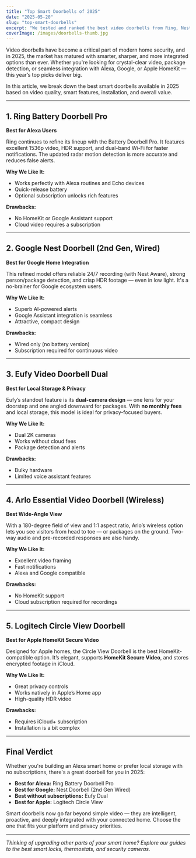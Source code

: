 ```yaml
---
title: "Top Smart Doorbells of 2025"
date: "2025-05-20"
slug: "top-smart-doorbells"
excerpt: "We tested and ranked the best video doorbells from Ring, Nest, Eufy and more. here&rsquo;s what stood out."
coverImage: /images/doorbells-thumb.jpg
---
```



Video doorbells have become a critical part of modern home security, and in 2025, the market has matured with smarter, sharper, and more integrated options than ever. Whether you're looking for crystal-clear video, package detection, or seamless integration with Alexa, Google, or Apple HomeKit — this year’s top picks deliver big.

In this article, we break down the best smart doorbells available in 2025 based on video quality, smart features, installation, and overall value.

---

## 1. **Ring Battery Doorbell Pro**  
**Best for Alexa Users**

Ring continues to refine its lineup with the Battery Doorbell Pro. It features excellent 1536p video, HDR support, and dual-band Wi-Fi for faster notifications. The updated radar motion detection is more accurate and reduces false alerts.

**Why We Like It:**
- Works perfectly with Alexa routines and Echo devices
- Quick-release battery
- Optional subscription unlocks rich features

**Drawbacks:**
- No HomeKit or Google Assistant support
- Cloud video requires a subscription

---

## 2. **Google Nest Doorbell (2nd Gen, Wired)**  
**Best for Google Home Integration**

This refined model offers reliable 24/7 recording (with Nest Aware), strong person/package detection, and crisp HDR footage — even in low light. It's a no-brainer for Google ecosystem users.

**Why We Like It:**
- Superb AI-powered alerts
- Google Assistant integration is seamless
- Attractive, compact design

**Drawbacks:**
- Wired only (no battery version)
- Subscription required for continuous video

---

## 3. **Eufy Video Doorbell Dual**  
**Best for Local Storage & Privacy**

Eufy’s standout feature is its **dual-camera design** — one lens for your doorstep and one angled downward for packages. With **no monthly fees** and local storage, this model is ideal for privacy-focused buyers.

**Why We Like It:**
- Dual 2K cameras
- Works without cloud fees
- Package detection and alerts

**Drawbacks:**
- Bulky hardware
- Limited voice assistant features

---

## 4. **Arlo Essential Video Doorbell (Wireless)**  
**Best Wide-Angle View**

With a 180-degree field of view and 1:1 aspect ratio, Arlo’s wireless option lets you see visitors from head to toe — or packages on the ground. Two-way audio and pre-recorded responses are also handy.

**Why We Like It:**
- Excellent video framing
- Fast notifications
- Alexa and Google compatible

**Drawbacks:**
- No HomeKit support
- Cloud subscription required for recordings

---

## 5. **Logitech Circle View Doorbell**  
**Best for Apple HomeKit Secure Video**

Designed for Apple homes, the Circle View Doorbell is the best HomeKit-compatible option. It’s elegant, supports **HomeKit Secure Video**, and stores encrypted footage in iCloud.

**Why We Like It:**
- Great privacy controls
- Works natively in Apple’s Home app
- High-quality HDR video

**Drawbacks:**
- Requires iCloud+ subscription
- Installation is a bit complex

---

## Final Verdict

Whether you're building an Alexa smart home or prefer local storage with no subscriptions, there's a great doorbell for you in 2025:

- **Best for Alexa:** Ring Battery Doorbell Pro  
- **Best for Google:** Nest Doorbell (2nd Gen Wired)  
- **Best without subscriptions:** Eufy Dual  
- **Best for Apple:** Logitech Circle View  

Smart doorbells now go far beyond simple video — they are intelligent, proactive, and deeply integrated with your connected home. Choose the one that fits your platform and privacy priorities.

---

_Thinking of upgrading other parts of your smart home? Explore our guides to the best smart locks, thermostats, and security cameras._

